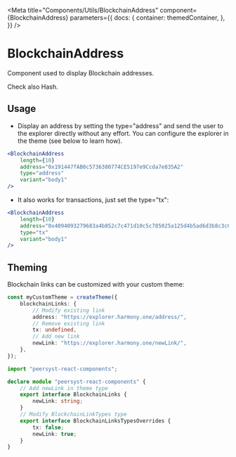 
<Meta
    title="Components/Utils/BlockchainAddress"
    component={BlockchainAddress}
    parameters={{
        docs: {
            container: themedContainer,
        },
    }}
/>

# BlockchainAddress

Component used to display Blockchain addresses.

Check also <LinkTo kind="components-utils-hash--page#the-component">Hash</LinkTo>.

<Canvas>
    <Row justifyContent="center">
        <BlockchainAddress
            length={3}
            address="0x191447fAB0c5736380774CE5197e9Ccda7e835A2"
            type="address"
            variant="body1"
        />
    </Row>
</Canvas>

## Usage

-   Display an address by setting the type="address" and send the user to the explorer directly without any effort. You can configure the explorer in the theme (see below to learn how).

```jsx
<BlockchainAddress
    length={10}
    address="0x191447fAB0c5736380774CE5197e9Ccda7e835A2"
    type="address"
    variant="body1"
/>
```

<Canvas>
    <Row justifyContent="center">
        <BlockchainAddress
            length={10}
            address="0x191447fAB0c5736380774CE5197e9Ccda7e835A2"
            type="address"
            variant="body1"
        />
    </Row>
</Canvas>

-   It also works for transactions, just set the type="tx":

```jsx
<BlockchainAddress
    length={10}
    address="0x4094093279683a4b852c7c471d10c5c785025a125d4b5ad6d3b8c3c038988952"
    type="tx"
    variant="body1"
/>
```

<Canvas>
    <Row justifyContent="center">
        <BlockchainAddress
            length={10}
            address="0x4094093279683a4b852c7c471d10c5c785025a125d4b5ad6d3b8c3c038988952"
            type="tx"
            variant="body1"
        />
    </Row>
</Canvas>

## Theming

Blockchain links can be customized with your custom theme:

```typescript
const myCustomTheme = createTheme({
    blockchainLinks: {
        // Modify existing link
        address: "https://explorer.harmony.one/address/",
        // Remove existing link
        tx: undefined,
        // Add new link
        newLink: "https://explorer.harmony.one/newLink/",
    },
});
```

```typescript
import "peersyst-react-components";

declare module "peersyst-react-components" {
    // Add newLink in theme type
    export interface BlockchainLinks {
        newLink: string;
    }
    // Modify BlockchainLinkTypes type
    export interface BlockchainLinksTypesOverrides {
        tx: false;
        newLink: true;
    }
}
```
